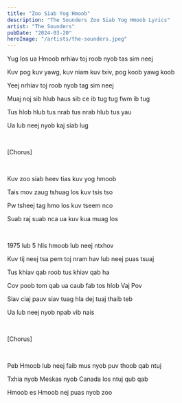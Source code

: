 ```yaml
---
title: "Zoo Siab Yog Hmoob"
description: "The Sounders Zoo Siab Yog Hmoob Lyrics"
artist: "The Sounders"
pubDate: "2024-03-20"
heroImage: "/artists/the-sounders.jpeg"
---
```


Yug los ua Hmoob nrhiav toj roob nyob tas sim neej

Kuv pog kuv yawg, kuv niam kuv txiv, pog koob yawg koob

Yeej nrhiav toj roob nyob tag sim neej

Muaj noj sib hlub haus sib ce ib tug tug fwm ib tug

Tus hlob hlub tus nrab tus nrab hlub tus yau

Ua lub neej nyob kaj siab lug

<br />

[Chorus]

<br />

Kuv zoo siab heev tias kuv yog hmoob

Tais mov zaug tshuag los kuv tsis tso

Pw tsheej tag hmo los kuv tseem nco

Suab raj suab nca ua kuv kua muag los

<br />

1975 lub 5 hlis hmoob lub neej ntxhov

Kuv tij neej tsa pem toj nram hav lub neej puas tsuaj

Tus khiav qab roob tus khiav qab ha

Cov poob tom qab ua caub fab tos hlob Vaj Pov

Siav ciaj pauv siav tuag hla dej tuaj thaib teb

Ua lub neej nyob npab vib nais

<br />

[Chorus]

<br />

Peb Hmoob lub neej faib mus nyob puv thoob qab ntuj

Txhia nyob Meskas nyob Canada los ntuj qub qab

Hmoob es Hmoob nej puas nyob zoo

